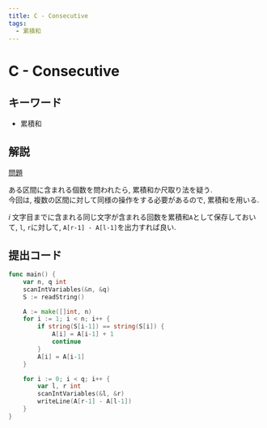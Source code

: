 ```yaml
---
title: C - Consecutive
tags:
  - 累積和
---
```


# C - Consecutive

## キーワード


- 累積和

## 解説

[問題](https://atcoder.jp/contests/abc328/tasks/abc328_c)

ある区間に含まれる個数を問われたら, 累積和か尺取り法を疑う.  
今回は, 複数の区間に対して同様の操作をする必要があるので, 累積和を用いる.

$i$ 文字目までに含まれる同じ文字が含まれる回数を累積和`A`として保存しておいて, `l`, `r`に対して, `A[r-1] - A[l-1]`を出力すれば良い.

## 提出コード

```go
func main() {
	var n, q int
	scanIntVariables(&n, &q)
	S := readString()

	A := make([]int, n)
	for i := 1; i < n; i++ {
		if string(S[i-1]) == string(S[i]) {
			A[i] = A[i-1] + 1
			continue
		}
		A[i] = A[i-1]
	}

	for i := 0; i < q; i++ {
		var l, r int
		scanIntVariables(&l, &r)
		writeLine(A[r-1] - A[l-1])
	}
}
```
